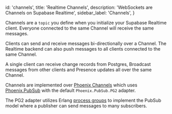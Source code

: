 
  id: 'channels',
  title: 'Realtime Channels',
  description: 'WebSockets are Channels on Supabase Realtime',
  sidebar_label: 'Channels',
}

Channels are a `topic` you define when you initialize your Supabase Realtime client. Everyone connected to the same Channel will receive the same messages.

Clients can send and receive messages bi-directionally over a Channel. The Realtime backend can also push messages to all clients connected to the same Channel.

A single client can receive change records from Postgres, Broadcast messages from other clients and Presence updates all over the same Channel.

Channels are implemented over [Phoenix Channels](https://hexdocs.pm/phoenix/channels.html) which uses [Phoenix.PubSub](https://hexdocs.pm/phoenix_pubsub/Phoenix.PubSub.html) with the default `Phoenix.PubSub.PG2` adapter.

The PG2 adapter utilizes Erlang [process groups](https://www.erlang.org/docs/18/man/pg2.html) to implement the PubSub model where a publisher can send messages to many subscribers.


